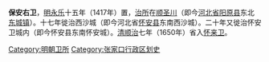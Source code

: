 '''保安右卫'''，[[明朝|明]][[永乐_(明朝)|永乐]]十五年（1417年）置，[[治所|治所]]在[[顺圣川|顺圣川]]（即今[[河北省|河北省]][[阳原县|阳原县]]东北[[东城镇_(阳原县)|东城镇]]）。十七年徙治西沙城（即今河北省[[怀安县|怀安县]]东南西沙城）。二十年又徙治怀安卫城内（即今怀安县东南怀安城）。[[清朝|清]][[顺治|顺治]]七年（1650年）省入[[怀来卫|怀来卫]]。

{{明朝小作品}}
[[Category:明朝卫所|Category:明朝卫所]] 
[[Category:张家口行政区划史|Category:张家口行政区划史]]